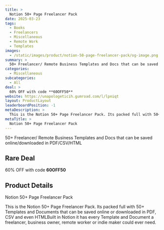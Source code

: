 ```yaml
---
title: >
  Notion 50+ Page Freelancer Pack
date: 2025-03-23
tags:
  - Books
  - Freelancers
  - Miscellaneous
  - Remote Work
  - Templates
images:
  - /static/images/product/notion-50-page-freelancer-pack/og-image.png
summary: >
  50+ Freelancer/ Remote Business Templates and Docs that can be saved online/downloaded in PDF/CSV/HTML
categories:
  - Miscellaneous
subcategories:
  - All
deal: >
  60% OFF with code **60OFF50**
website: https://unapologeticih.gumroad.com/l/lpniqt
layout: ProductLayout
leaderboardPosition: -1
metaDescription: >
  This is the Notion 50+ Page Freelancer Pack. Its packed full with 50+ Templates and Documents that can be saved online or downloaded in PDF, CSV and even HTMLBuilt in Notion it has every Template and Document a freelancer, business owner, remote worker or indie maker could ever need.
metaTitle: >
  Notion 50+ Page Freelancer Pack
---
```

50+ Freelancer/ Remote Business Templates and Docs that can be saved online/downloaded in PDF/CSV/HTML

## Rare Deal

60% OFF with code **60OFF50**

## Product Details

Notion 50+ Page Freelancer Pack

This is the Notion 50+ Page Freelancer Pack. Its packed full with 50+ Templates and Documents that can be saved online or downloaded in PDF, CSV and even HTMLBuilt in Notion it has every Template and Document a freelancer, business owner, remote worker or indie maker could ever need.
